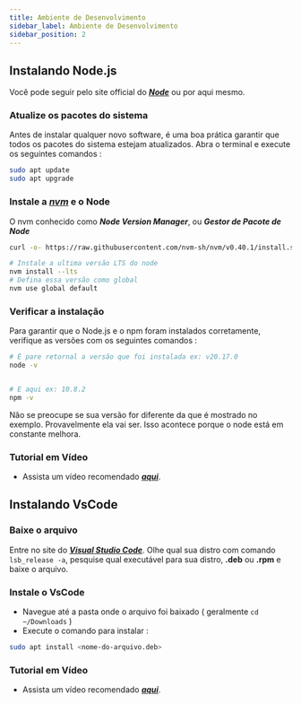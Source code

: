 ```yaml
---
title: Ambiente de Desenvolvimento
sidebar_label: Ambiente de Desenvolvimento
sidebar_position: 2
---
```



## Instalando Node.js

Você pode seguir pelo site official do [**_Node_**](https://nodejs.org/pt/download/package-manager) ou por aqui mesmo.

### Atualize os pacotes do sistema

Antes de instalar qualquer novo software, é uma boa prática garantir que todos os pacotes do sistema estejam atualizados. Abra o terminal e execute os seguintes comandos :

```sh
sudo apt update
sudo apt upgrade
```

### Instale a [_nvm_](https://github.com/nvm-sh/nvm) e o Node

O nvm conhecido como **_Node Version Manager_**, ou **_Gestor de Pacote de Node_**

```sh
curl -o- https://raw.githubusercontent.com/nvm-sh/nvm/v0.40.1/install.sh | bash

# Instale a ultima versão LTS do node
nvm install --lts
# Defina essa versão como global
nvm use global default
```

### Verificar a instalação

Para garantir que o Node.js e o npm foram instalados corretamente, verifique as versões com os seguintes comandos :

```sh
# É pare retornal a versão que foi instalada ex: v20.17.0
node -v


# E aqui ex: 10.8.2
npm -v
```

<Admonition type="info">
  Não se preocupe se sua versão for diferente da que é mostrado no exemplo.
  Provavelmente ela vai ser. Isso acontece porque o node está em constante
  melhora.
</Admonition>

### Tutorial em Vídeo

- Assista um vídeo recomendado [**_aqui_**](https://youtu.be/B9Hd11RT7Bk?si=WZXC9iQXo9HM6F24).

## Instalando VsCode

### Baixe o arquivo

Entre no site do [**_Visual Studio Code_**](https://code.visualstudio.com).
Olhe qual sua distro com comando `lsb_release -a`, pesquise qual executável para sua distro, **.deb** ou **.rpm** e baixe o arquivo.

### Instale o VsCode

- Navegue até a pasta onde o arquivo foi baixado ( geralmente `cd ~/Downloads` )
- Execute o comando para instalar :

```sh
sudo apt install <nome-do-arquivo.deb>
```

### Tutorial em Vídeo

- Assista um vídeo recomendado [**_aqui_**](https://youtu.be/1aKyaFqJh7A?si=2llWEg88zuUusoaI).
